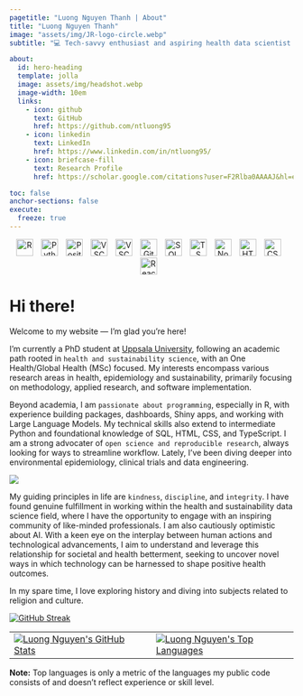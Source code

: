 ```yaml
---
pagetitle: "Luong Nguyen Thanh | About"
title: "Luong Nguyen Thanh"
image: "assets/img/JR-logo-circle.webp"
subtitle: "💻 Tech-savvy enthusiast and aspiring health data scientist 🩺"

about:
  id: hero-heading
  template: jolla
  image: assets/img/headshot.webp
  image-width: 10em
  links:
    - icon: github
      text: GitHub
      href: https://github.com/ntluong95
    - icon: linkedin
      text: LinkedIn
      href: https://www.linkedin.com/in/ntluong95/
    - icon: briefcase-fill
      text: Research Profile
      href: https://scholar.google.com/citations?user=F2Rlba0AAAAJ&hl=en

toc: false
anchor-sections: false
execute: 
  freeze: true
---
```



::: {#hero-heading}
:::


<!-- Search in "Go to file" here https://github.com/devicons/devicon -->

<p align="center" style="margin: 0em 0;"> <img src="https://cdn.jsdelivr.net/gh/devicons/devicon/icons/r/r-plain.svg" alt="R" width="30px" style="padding-right:10px;"/> <img src="https://cdn.jsdelivr.net/gh/devicons/devicon/icons/python/python-plain.svg" alt="Python" width="30px" style="padding-right:10px;"/> <img src="https://raw.githubusercontent.com/posit-dev/positron-website/c38de11c12f6eea13b16601e12b93d207650ce6d/_extensions/posit-dev/posit-docs/assets/images/positron-icon.svg" alt="Positron" width="30px" style="padding-right:10px;"/> <img src="https://cdn.jsdelivr.net/gh/devicons/devicon/icons/vscode/vscode-original.svg" alt="VSCode" width="30px" style="padding-right:10px;"/> <img src="https://cdn.jsdelivr.net/gh/devicons/devicon/icons/rstudio/rstudio-original.svg" alt="VSCode" width="30px" style="padding-right:10px;"/> <img src="https://cdn.jsdelivr.net/gh/devicons/devicon/icons/git/git-original.svg" alt="Git" width="30px" style="padding-right:10px;"/>  <img src="https://cdn.jsdelivr.net/gh/devicons/devicon/icons/mysql/mysql-original.svg" alt="SQL" width="30px" style="padding-right:10px;"/> <img src="https://cdn.jsdelivr.net/gh/devicons/devicon/icons/typescript/typescript-plain.svg" alt="TS" width="30px" style="padding-right:10px;"/> <img src="https://cdn.jsdelivr.net/gh/devicons/devicon/icons/nodejs/nodejs-original.svg" alt="NodeJS" width="30px" style="padding-right:10px;"/> <img src="https://cdn.jsdelivr.net/gh/devicons/devicon/icons/html5/html5-original.svg" alt="HTML" width="30px" style="padding-right:10px;"/> <img src="https://cdn.jsdelivr.net/gh/devicons/devicon/icons/css3/css3-original.svg" alt="CSS" width="30px" style="padding-right:10px;"/> <img src="https://cdn.jsdelivr.net/gh/devicons/devicon/icons/react/react-original.svg" alt="React" width="30px" style="padding-right:10px;"/> </p>

# Hi there!

Welcome to my website — I'm glad you're here!

I'm currently a PhD student at [Uppsala University](https://www.uu.se/en/contact-and-organisation/staff?query=N21-1055), following an academic path rooted in `health and sustainability science`, with an One Health/Global Health (MSc) focused. My interests encompass various research areas in health, epidemiology and sustainability, primarily focusing on methodology, applied research, and software implementation.

::: {.column-margin}
::: {data-iframe-width="250" data-iframe-height="270" data-share-badge-id="fe87f90a-7103-44e5-a933-36930f81216c" data-share-badge-host="https://www.credly.com"}
```{=html}
<script type="text/javascript" async src="//cdn.credly.com/assets/utilities/embed.js"></script>
```
:::
:::

Beyond academia, I am `passionate about programming`, especially in R, with experience building packages, dashboards, Shiny apps, and working with Large Language Models. My technical skills also extend to intermediate Python and foundational knowledge of SQL, HTML, CSS, and TypeScript. I am a strong advocater of `open science and reproducible research`, always looking for ways to streamline workflow. Lately, I’ve been diving deeper into environmental epidemiology, clinical trials and data engineering.

![](assets/img/extensions.png){fig-align="center"}


My guiding principles in life are `kindness`, `discipline`, and `integrity`. I have found genuine fulfillment in working within the health and sustainability data science field, where I have the opportunity to engage with an inspiring community of like-minded professionals. I am also cautiously optimistic about AI. With a keen eye on the interplay between human actions and technological advancements, I aim to understand and leverage this relationship for societal and health betterment, seeking to uncover novel ways in which technology can be harnessed to shape positive health outcomes.

In my spare time, I love exploring history and diving into subjects related to religion and culture.

[![GitHub Streak](https://streak-stats.demolab.com?user=ntluong95&theme=react&hide_border=true&fire=FF8C3E&ring=FF9FE1&stroke=FF9FE1)](https://git.io/streak-stats)

|  |  |
|------------------------------------|------------------------------------|
| [![Luong Nguyen's GitHub Stats](https://github-readme-stats-wdme.vercel.app/api?username=ntluong95&theme=react&text_color=7cc0e2&title_color=7cc0e2&show_icons=true&icon_color=ff9fe1&hide_border=true){alt="Luong Nguyen's GitHub Stats"}](https://github.com/anuraghazra/github-readme-stats) | [![Luong Nguyen's Top Languages](https://github-readme-stats-wdme.vercel.app/api/top-langs/?username=ntluong95&layout=compact&theme=react&text_color=7cc0e2&title_color=7cc0e2&hide_border=true&hide=shell,css,html){alt="Luong Nguyen's Top Languages"}](https://github.com/anuraghazra/github-readme-stats) |

<b>Note:</b> Top languages is only a metric of the languages my public code consists of and doesn't reflect experience or skill level.

<!-- ![](assets/img/winner-quote.jpg){fig-align="center"} -->